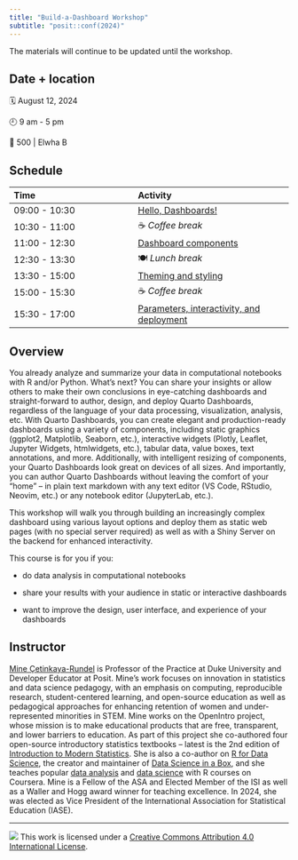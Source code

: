```yaml
---
title: "Build-a-Dashboard Workshop"
subtitle: "posit::conf(2024)"
---
```


::: callout-important
The materials will continue to be updated until the workshop.
:::

## Date + location

🗓️ August 12, 2024

🕘 9 am - 5 pm

🏨 500 \| Elwha B

## Schedule

| Time          | Activity          |
|:--------------|:------------------|
| 09:00 - 10:30 | [Hello, Dashboards!](1-hello-dashboards/)          |
| 10:30 - 11:00 | ☕ *Coffee break* |
| 11:00 - 12:30 | [Dashboard components](2-dashboard-components/)    |
| 12:30 - 13:30 | 🍽️ *Lunch break*  |
| 13:30 - 15:00 | [Theming and styling](3-themint-styling/)          |
| 15:00 - 15:30 | ☕ *Coffee break* |
| 15:30 - 17:00 | [Parameters, interactivity, and deployment](4-parameters-interactivity-deployment/) |

## Overview

You already analyze and summarize your data in computational notebooks with R and/or Python.
What’s next?
You can share your insights or allow others to make their own conclusions in eye-catching dashboards and straight-forward to author, design, and deploy Quarto Dashboards, regardless of the language of your data processing, visualization, analysis, etc.
With Quarto Dashboards, you can create elegant and production-ready dashboards using a variety of components, including static graphics (ggplot2, Matplotlib, Seaborn, etc.), interactive widgets (Plotly, Leaflet, Jupyter Widgets, htmlwidgets, etc.), tabular data, value boxes, text annotations, and more.
Additionally, with intelligent resizing of components, your Quarto Dashboards look great on devices of all sizes.
And importantly, you can author Quarto Dashboards without leaving the comfort of your “home” – in plain text markdown with any text editor (VS Code, RStudio, Neovim, etc.) or any notebook editor (JupyterLab, etc.).

This workshop will walk you through building an increasingly complex dashboard using various layout options and deploy them as static web pages (with no special server required) as well as with a Shiny Server on the backend for enhanced interactivity.

This course is for you if you:

-   do data analysis in computational notebooks

-   share your results with your audience in static or interactive dashboards

-   want to improve the design, user interface, and experience of your dashboards

## Instructor

[Mine Çetinkaya-Rundel](https://mine-cr.com/) is Professor of the Practice at Duke University and Developer Educator at Posit.
Mine’s work focuses on innovation in statistics and data science pedagogy, with an emphasis on computing, reproducible research, student-centered learning, and open-source education as well as pedagogical approaches for enhancing retention of women and under-represented minorities in STEM.
Mine works on the OpenIntro project, whose mission is to make educational products that are free, transparent, and lower barriers to education.
As part of this project she co-authored four open-source introductory statistics textbooks – latest is the 2nd edition of [Introduction to Modern Statistics](https://openintro-ims2.netlify.app/).
She is also a co-author on [R for Data Science](https://r4ds.hadley.nz/), the creator and maintainer of [Data Science in a Box](https://datasciencebox.org/), and she teaches popular [data analysis](https://www.coursera.org/specializations/statistics) and [data science](https://www.coursera.org/learn/data-visualization-transformation-r) with R courses on Coursera.
Mine is a Fellow of the ASA and Elected Member of the ISI as well as a Waller and Hogg award winner for teaching excellence.
In 2024, she was elected as Vice President of the International Association for Statistical Education (IASE).

------------------------------------------------------------------------

![](https://i.creativecommons.org/l/by/4.0/88x31.png) This work is licensed under a [Creative Commons Attribution 4.0 International License](https://creativecommons.org/licenses/by/4.0/).
